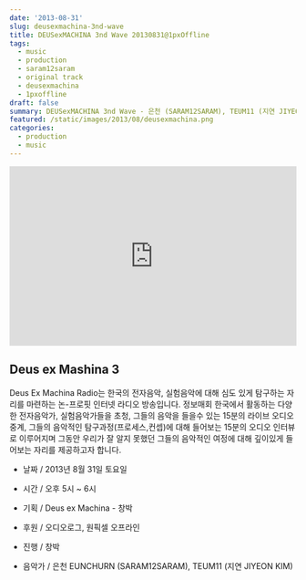 ```yaml
---
date: '2013-08-31'
slug: deusexmachina-3nd-wave
title: DEUSexMACHINA 3nd Wave 20130831@1pxOffline
tags:
  - music
  - production
  - saram12saram
  - original track
  - deusexmachina
  - 1pxoffline
draft: false
summary: DEUSexMACHINA 3nd Wave - 은천 (SARAM12SARAM), TEUM11 (지연 JIYEON KIM) / 20130831 @ 1pxOffline
featured: /static/images/2013/08/deusexmachina.png
categories:
  - production
  - music
---
```


<div className="aspect-ratio container flex justify-center">
  <iframe
    width="100%"
    height="315"
    src="https://www.youtube.com/embed/WDsKExFPins?si=OJpBz2AMMMoTEe7j"
    frameBorder="0"
    allow="accelerometer; autoplay; clipboard-write; encrypted-media; gyroscope; picture-in-picture"
    webkitallowfullscreen="true"
    mozallowfullscreen="true"
    allowFullScreen
  ></iframe>
</div>

## Deus ex Mashina 3

Deus Ex Machina Radio는 한국의 전자음악, 실험음악에 대해 심도 있게 탐구하는 자리를 마련하는 논-프로핏 인터넷 라디오 방송입니다.
정보매회 한국에서 활동하는 다양한 전자음악가, 실험음악가들을 초청, 그들의 음악을 들을수 있는 15분의 라이브 오디오 중계, 그들의 음악적인 탐구과정(프로세스,컨셉)에 대해 들어보는 15분의 오디오 인터뷰로 이루어지며 그동안 우리가 잘 알지 못했던 그들의 음악적인 여정에 대해 깊이있게 들어보는 자리를 제공하고자 합니다.

- 날짜 / 2013년 8월 31일 토요일
- 시간 / 오후 5시 ~ 6시
- 기획 / Deus ex Machina - 창박
- 후원 / 오디오로그, 원픽셀 오프라인

- 진행 / 창박
- 음악가 / 은천 EUNCHURN (SARAM12SARAM), TEUM11 (지연 JIYEON KIM)
